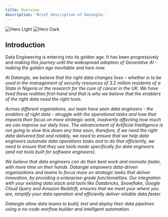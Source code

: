```yaml
---
title: Overview
description: 'Brief description of Datangle.'
---
```


<img
  className="block dark:hidden"
  src="/images/hero-light.svg"
  alt="Hero Light"
/>
<img
  className="hidden dark:block"
  src="/images/hero-dark.svg"
  alt="Hero Dark"
/>

## Introduction

Data Engineering is entering into its golden age. It has been progressively and <i somewhat slowly /> making this journey until the widespread adoption of Generative AI - making the golden age inevitable and here now.

At Datangle, we believe that the right data changes lives – whether is to be used in the management of security resources of 3.2 million residents of a State in Nigeria or the research for the cure of cancer in the UK. We have lived these realities first-hand and that is why we believe that the enablers of the right data need the right tools.

Across different organistions, our team have seen data engineers - the enablers of right data - struggle with the operational tasks and how that impacts their focus on more strategic work, inadvertly affecting how much we can improve our daily lives. The advancement of Artificial Intelligence is not going to slow this down any time soon, therefore, if we need the right data delivered fast and reliably, we need to ensure that we help data engineers automate data operations tasks and to do that efficiently, we need to ensure that they use tools made specifically for data engineers (and not tools built for software engineers).


We believe that data engineers can do their best work and innovate faster, with more time on their hands. Datangle empowers data-driven organizations and teams to focus more on strategic tasks that deliver innovation, by providing a enterprise-grade functionalities. Our integration with your existing data stack and tools like Databricks, Snowflake, Google Cloud Query and Amazon Redshift, ensures that we meet your where you are, simplify your data operation and efficiently deliver reliable data faster.

Datangle allow data teams to build, test and deploy their data pipelines using a no-code worflow builder and intelligent automation.

